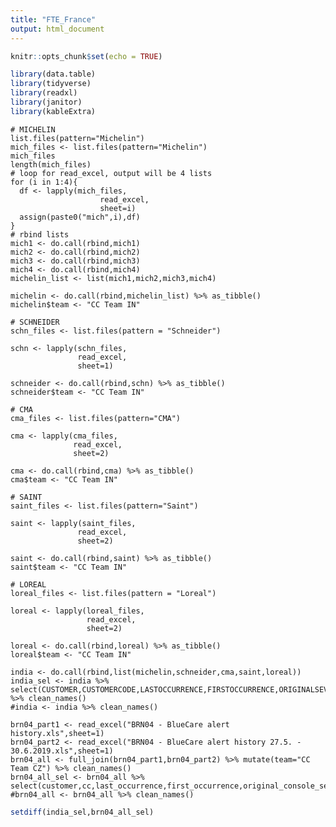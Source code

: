 ```yaml
---
title: "FTE_France"
output: html_document
---
```


```r
knitr::opts_chunk$set(echo = TRUE)
```

```r
library(data.table)
library(tidyverse)
library(readxl)
library(janitor)
library(kableExtra)
```


```r-CC

# MICHELIN
list.files(pattern="Michelin")
mich_files <- list.files(pattern="Michelin")
mich_files
length(mich_files)
# loop for read_excel, output will be 4 lists
for (i in 1:4){
  df <- lapply(mich_files,
                    read_excel,
                    sheet=i)
  assign(paste0("mich",i),df)
}
# rbind lists
mich1 <- do.call(rbind,mich1)
mich2 <- do.call(rbind,mich2)
mich3 <- do.call(rbind,mich3)
mich4 <- do.call(rbind,mich4)
michelin_list <- list(mich1,mich2,mich3,mich4)

michelin <- do.call(rbind,michelin_list) %>% as_tibble()
michelin$team <- "CC Team IN"

# SCHNEIDER
schn_files <- list.files(pattern = "Schneider")

schn <- lapply(schn_files,
               read_excel,
               sheet=1) 

schneider <- do.call(rbind,schn) %>% as_tibble()
schneider$team <- "CC Team IN"

# CMA
cma_files <- list.files(pattern="CMA")

cma <- lapply(cma_files,
              read_excel,
              sheet=2)

cma <- do.call(rbind,cma) %>% as_tibble()
cma$team <- "CC Team IN"

# SAINT
saint_files <- list.files(pattern="Saint")

saint <- lapply(saint_files,
               read_excel,
               sheet=2)

saint <- do.call(rbind,saint) %>% as_tibble()
saint$team <- "CC Team IN"

# LOREAL
loreal_files <- list.files(pattern = "Loreal")

loreal <- lapply(loreal_files,
                 read_excel,
                 sheet=2)

loreal <- do.call(rbind,loreal) %>% as_tibble()
loreal$team <- "CC Team IN"

india <- do.call(rbind,list(michelin,schneider,cma,saint,loreal))
india_sel <- india %>% select(CUSTOMER,CUSTOMERCODE,LASTOCCURRENCE,FIRSTOCCURRENCE,ORIGINALSEVERITY,ZDCONSOLETYPE,team) %>% clean_names()
#india <- india %>% clean_names()
```

```r-CC
brn04_part1 <- read_excel("BRN04 - BlueCare alert history.xls",sheet=1)
brn04_part2 <- read_excel("BRN04 - BlueCare alert history 27.5. - 30.6.2019.xls",sheet=1)
brn04_all <- full_join(brn04_part1,brn04_part2) %>% mutate(team="CC Team CZ") %>% clean_names()
brn04_all_sel <- brn04_all %>% select(customer,cc,last_occurrence,first_occurrence,original_console_severity,z_dconsole_type,team)
#brn04_all <- brn04_all %>% clean_names()

```

```r
setdiff(india_sel,brn04_all_sel)

```


